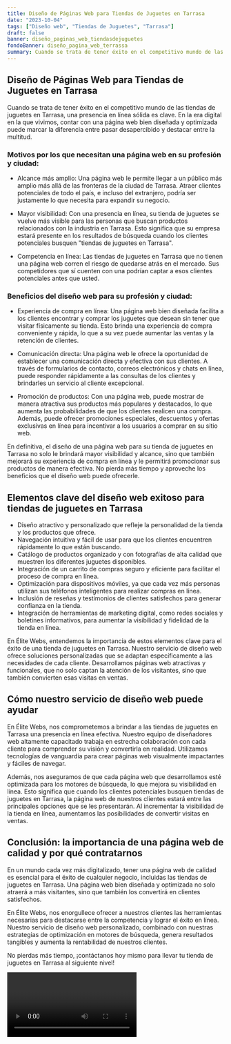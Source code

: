 ```yaml
---
title: Diseño de Páginas Web para Tiendas de Juguetes en Tarrasa
date: "2023-10-04"
tags: ["Diseño web", "Tiendas de Juguetes", "Tarrasa"]
draft: false
banner: diseño_paginas_web_tiendasdejuguetes
fondoBanner: diseño_pagina_web_terrassa
summary: Cuando se trata de tener éxito en el competitivo mundo de las tiendas de juguetes en Tarrasa, una presencia en línea sólida es clave. En la era digital en la que vivimos, contar con una página web bien diseñada y optimizada puede marcar la diferencia entre pasar desapercibido y destacar entre la multitud.
---
```



## Diseño de Páginas Web para Tiendas de Juguetes en Tarrasa

Cuando se trata de tener éxito en el competitivo mundo de las tiendas de juguetes en Tarrasa, una presencia en línea sólida es clave. En la era digital en la que vivimos, contar con una página web bien diseñada y optimizada puede marcar la diferencia entre pasar desapercibido y destacar entre la multitud.

### Motivos por los que necesitan una página web en su profesión y ciudad:

- Alcance más amplio: Una página web le permite llegar a un público más amplio más allá de las fronteras de la ciudad de Tarrasa. Atraer clientes potenciales de todo el país, e incluso del extranjero, podría ser justamente lo que necesita para expandir su negocio.

- Mayor visibilidad: Con una presencia en línea, su tienda de juguetes se vuelve más visible para las personas que buscan productos relacionados con la industria en Tarrasa. Esto significa que su empresa estará presente en los resultados de búsqueda cuando los clientes potenciales busquen "tiendas de juguetes en Tarrasa".

- Competencia en línea: Las tiendas de juguetes en Tarrasa que no tienen una página web corren el riesgo de quedarse atrás en el mercado. Sus competidores que sí cuenten con una podrían captar a esos clientes potenciales antes que usted.

### Beneficios del diseño web para su profesión y ciudad:

- Experiencia de compra en línea: Una página web bien diseñada facilita a los clientes encontrar y comprar los juguetes que desean sin tener que visitar físicamente su tienda. Esto brinda una experiencia de compra conveniente y rápida, lo que a su vez puede aumentar las ventas y la retención de clientes.

- Comunicación directa: Una página web le ofrece la oportunidad de establecer una comunicación directa y efectiva con sus clientes. A través de formularios de contacto, correos electrónicos y chats en línea, puede responder rápidamente a las consultas de los clientes y brindarles un servicio al cliente excepcional.

- Promoción de productos: Con una página web, puede mostrar de manera atractiva sus productos más populares y destacados, lo que aumenta las probabilidades de que los clientes realicen una compra. Además, puede ofrecer promociones especiales, descuentos y ofertas exclusivas en línea para incentivar a los usuarios a comprar en su sitio web.

En definitiva, el diseño de una página web para su tienda de juguetes en Tarrasa no solo le brindará mayor visibilidad y alcance, sino que también mejorará su experiencia de compra en línea y le permitirá promocionar sus productos de manera efectiva. No pierda más tiempo y aproveche los beneficios que el diseño web puede ofrecerle.

<GifSeo />

<Cta />

## Elementos clave del diseño web exitoso para tiendas de juguetes en Tarrasa

- Diseño atractivo y personalizado que refleje la personalidad de la tienda y los productos que ofrece.
- Navegación intuitiva y fácil de usar para que los clientes encuentren rápidamente lo que están buscando.
- Catálogo de productos organizado y con fotografías de alta calidad que muestren los diferentes juguetes disponibles.
- Integración de un carrito de compras seguro y eficiente para facilitar el proceso de compra en línea.
- Optimización para dispositivos móviles, ya que cada vez más personas utilizan sus teléfonos inteligentes para realizar compras en línea.
- Inclusión de reseñas y testimonios de clientes satisfechos para generar confianza en la tienda.
- Integración de herramientas de marketing digital, como redes sociales y boletines informativos, para aumentar la visibilidad y fidelidad de la tienda en línea.

En Élite Webs, entendemos la importancia de estos elementos clave para el éxito de una tienda de juguetes en Tarrasa. Nuestro servicio de diseño web ofrece soluciones personalizadas que se adaptan específicamente a las necesidades de cada cliente. Desarrollamos páginas web atractivas y funcionales, que no solo captan la atención de los visitantes, sino que también convierten esas visitas en ventas.

## Cómo nuestro servicio de diseño web puede ayudar

En Élite Webs, nos comprometemos a brindar a las tiendas de juguetes en Tarrasa una presencia en línea efectiva. Nuestro equipo de diseñadores web altamente capacitado trabaja en estrecha colaboración con cada cliente para comprender su visión y convertirla en realidad. Utilizamos tecnologías de vanguardia para crear páginas web visualmente impactantes y fáciles de navegar.

Además, nos aseguramos de que cada página web que desarrollamos esté optimizada para los motores de búsqueda, lo que mejora su visibilidad en línea. Esto significa que cuando los clientes potenciales busquen tiendas de juguetes en Tarrasa, la página web de nuestros clientes estará entre las principales opciones que se les presentarán. Al incrementar la visibilidad de la tienda en línea, aumentamos las posibilidades de convertir visitas en ventas.

## Conclusión: la importancia de una página web de calidad y por qué contratarnos

En un mundo cada vez más digitalizado, tener una página web de calidad es esencial para el éxito de cualquier negocio, incluidas las tiendas de juguetes en Tarrasa. Una página web bien diseñada y optimizada no solo atraerá a más visitantes, sino que también los convertirá en clientes satisfechos.

En Élite Webs, nos enorgullece ofrecer a nuestros clientes las herramientas necesarias para destacarse entre la competencia y lograr el éxito en línea. Nuestro servicio de diseño web personalizado, combinado con nuestras estrategias de optimización en motores de búsqueda, genera resultados tangibles y aumenta la rentabilidad de nuestros clientes.

No pierdas más tiempo, ¡contáctanos hoy mismo para llevar tu tienda de juguetes en Tarrasa al siguiente nivel!

<Video />

<CtaBot job="Tiendas de Juguetes" city="Tarrasa" />

<Gmaps query="Tarrasa+españa+maps" />
